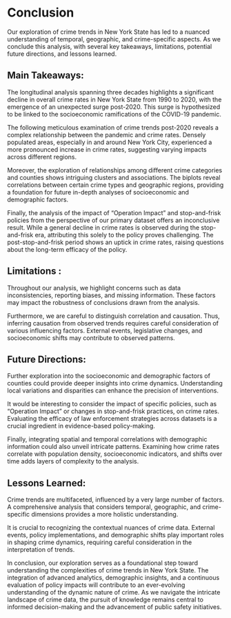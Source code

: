 # Conclusion

Our exploration of crime trends in New York State has led to a nuanced understanding of temporal, geographic, and crime-specific aspects. As we conclude this analysis, with several key takeaways, limitations, potential future directions, and lessons learned.

## Main Takeaways:

The longitudinal analysis spanning three decades highlights a significant decline in overall crime rates in New York State from 1990 to 2020, with the emergence of an unexpected surge post-2020. This surge is hypothesized to be linked to the socioeconomic ramifications of the COVID-19 pandemic.

The following meticulous examination of crime trends post-2020 reveals a complex relationship between the pandemic and crime rates. Densely populated areas, especially in and around New York City, experienced a more pronounced increase in crime rates, suggesting varying impacts across different regions. 

Moreover, the exploration of relationships among different crime categories and counties shows intriguing clusters and associations. The biplots reveal correlations between certain crime types and geographic regions, providing a foundation for future in-depth analyses of socioeconomic and demographic factors.

Finally, the analysis of the impact of "Operation Impact" and stop-and-frisk policies from the perspective of our primary dataset offers an inconclusive result.  While a general decline in crime rates is observed during the stop-and-frisk era, attributing this solely to the policy proves challenging. The post-stop-and-frisk period shows an uptick in crime rates, raising questions about the long-term efficacy of the policy.

## Limitations :

Throughout our analysis, we highlight concerns such as data inconsistencies, reporting biases, and missing information. These factors may impact the robustness of conclusions drawn from the analysis.

Furthermore, we are careful to distinguish correlation and causation. Thus, inferring causation from observed trends requires careful consideration of various influencing factors. External events, legislative changes, and socioeconomic shifts may contribute to observed patterns.

## Future Directions:

Further exploration into the socioeconomic and demographic factors of counties could provide deeper insights into crime dynamics. Understanding local variations and disparities can enhance the precision of interventions.

It would be interesting to consider the impact of specific policies, such as "Operation Impact" or changes in stop-and-frisk practices, on crime rates. Evaluating the efficacy of law enforcement strategies across datasets is a crucial ingredient in evidence-based policy-making.

Finally, integrating spatial and temporal correlations with demographic information could also unveil intricate patterns. Examining how crime rates correlate with population density, socioeconomic indicators, and shifts over time adds layers of complexity to the analysis.


## Lessons Learned:

Crime trends are multifaceted, influenced by a very large number of factors. A comprehensive analysis that considers temporal, geographic, and crime-specific dimensions provides a more holistic understanding.

It is crucial to recognizing the contextual nuances of crime data. External events, policy implementations, and demographic shifts play important roles in shaping crime dynamics, requiring careful consideration in the interpretation of trends.

In conclusion, our exploration serves as a foundational step toward understanding the complexities of crime trends in New York State. The integration of advanced analytics, demographic insights, and a continuous evaluation of policy impacts will contribute to an ever-evolving understanding of the dynamic nature of crime. As we navigate the intricate landscape of crime data, the pursuit of knowledge remains central to informed decision-making and the advancement of public safety initiatives.
